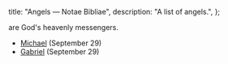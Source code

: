   title: "Angels — Notae Bibliae",
  description: "A list of angels.",
};

<Initial text="Angels" />

<Definition lang="latin" anchor="angelus" text="Angels" /> are God's heavenly messengers.

- [Michael](/people/saints/angels/michael) (September 29)
- [Gabriel](/people/saints/angels/gabriel) (September 29)
